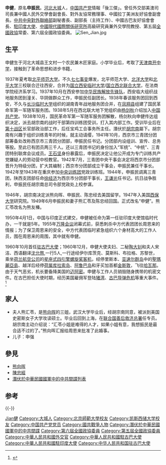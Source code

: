 '''申健'''{{BD|1915年||1992年|3月}}，原名'''申振民'''。[[河北|河北]][[大城縣|大城]]人，[[中国共产党|中国共产党]]情報「後三傑」。曾任外交部美澳司司長兼中國人民外交學會副會長、對外友協常務理事、中國拉丁美洲友好協會副會長。[[中共中央對外聯絡部|中共中央對外聯絡部]]副秘書長、副部長（主持工作）、中國古巴友好協會會長、[[中国驻印度大使列表|駐印度大使]]、[[中國現代國際關係研究所|中國現代國際關係研究所]]高級研究員兼外交學院教授、第五屆[[全國政協|全國政協]]常委、第六屆全國政協委員。
[[Image:Sen_Jian.jpg|thumb]]

== 生平 ==
申健生于河北大城县王文村一个农民兼木匠家庭。小学毕业后，考取了[[天津南开中学|天津南开中学]]，接触到了革命思想和进步书籍，

1937年夏考取[[北平师范大学|北平师范大学]]。不久[[七七事变|七七事变]]爆发，北平师范大学、[[北洋大学|北洋大学]]和[[北平大学|北平大学]]三校联合迁往西安，合并为[[国立西安临时大学|国立西安临时大学]]/[[国立西北联合大学|国立西北联合大学]]，在法商学院经济系学习。1937年10月在西安参加[[中华民族解放先锋队|中华民族解放先锋队]]，西安临大组织战地服务团到潼关、华阴做群众工作，申振民任副团长。1938年春该服务团回到西安，不久与[[长沙临时大学|长沙临时大学]]组织的湖南青年战地服务团合并，在[[凤翔县|凤翔县]]组建了国民革命军第一军随军服务团。1938年5月在西北联大地下党组织由[[杨剑秋|杨剑秋]]介绍加入[[中国共产党|中国共产党]]。1938年10月，国民革命军第一军随军服务团解散，杨剑秋向申健传达组织决定，派去胡宗南的战时干部第四训练团受训，打入其内部工作。受训毕业后在[[第十战区|第十战区]]长官部政治部工作，后任宝鸡工合事务所主任。潛伏於[[胡宗南|胡宗南]]屬下。胡宗南有兴趣于组织训练青年的时候，就主动请缨，1941年10月，西京市三青团分团部筹备处改称西京市三青团分团部，申振民任书记。分团部内设组训、宣传、总务等股。至此已有团员两三千人。还以三青团书记的身份加入“军统”、“中统”、三青团特别联席会议成员。[[王石坚|王石坚]]身份暴露后，申振民决定让他公开成为专门训练共产党嫌疑人的劳动营中校教官。1942年7月，三青团中央干事会决定将西京市分团部晋升为特级分团，扩大其编制；西京市分团部成立干事会，申振民兼任干事长。1942年至1943年在重庆参加[[中央训练团|中央训练团]]党政训练班。1944年，申振民调离三青团，陕西支团部任命[[徐经济|徐经济]]为西京市分团部干事长，[[王谦光|王谦光]]任书记。抗日战争胜利，申振民任胡宗南总司令部党政处上校参谋。

1946年，胡宗南决定派熊向晖、申振民、陈忠经去美国留学。1947年入美国[[西保大学|西保大学]]研究院。1949年6月申振民和妻子熊汇苓及陈忠经回国。正式改名“申健”。熊汇苓改名为熊友榛。

1950年4月1日，中国与印度正式建交，申健被任命为第一任驻印度大使馆临时代办，一干就是5年。1955年[[万隆会议|万隆会议]]闭幕式前，获悉刺杀中方代表团团长周恩来的情报；为了保卫周恩来的安全，中方代表团临时紧急组织六个身材高大的工作人员，围在周恩来的周围，其中就有申健。

1960年10月首任[[中国驻古巴大使列表|驻古巴大使]]；1960年12月，申健大使夫妇、二秘[[陶大钊|陶大钊]]和夫人宋洁、西语翻译[[沈允熬|沈允熬]],一行5人,一行途经伊尔库茨克、莫斯科、布拉格、苏黎世，乘坐[[荷兰航空公司|荷兰航空公司]]的[[星座式客机|星座式四引擎螺旋桨客机]]，经停里斯本、[[亚速尔群岛|亚速尔群岛]]中的[[聖瑪麗亞島|聖瑪麗亞島]]、越洋后经停[[荷属库拉索岛|荷属库拉索岛]]、[[阿鲁巴岛|阿鲁巴岛]]和牙买加首都[[金斯敦|金斯敦]]，飞往[[哈瓦那|哈瓦那]]。由于天气恶劣，机长要备降美国的[[迈阿密|迈阿密]]。申健与工作人员销毁随身携带的机密文件。在古巴担任大使时期，经历美国雇佣军登陆[[猪湾|猪湾]]、[[古巴导弹危机|古巴导弹危机]]等重大事件。<ref>{{cite web|author=中华人民共和国外交部|title=中国驻古巴历任大使|url=http://www.mfa.gov.cn/chn/pds/ziliao/wjrw/2167/2174/t9286.htm|publisher=中华人民共和国外交部|accessdate=2012-03-09}}</ref>

== 家人 ==
* 夫人熊汇苓，是[[熊向晖|熊向晖]]的三姐，武汉大学毕业后，经胡宗南同意，被派到美国史密斯女子大学攻读硕士。毕业后回到上海，在[[联合国善后救济总署|联合国善后救济总署]]任专员。胡宗南主动介绍说：“汇苓小姐是难得的人才，如果小姐有意，我想振民是最合适不过的了。”熊向晖汇报给周恩来批准了此婚事。
* 儿子：申强

== 參見 ==
* [[熊向晖|熊向晖]]
* [[陳忠經|陳忠經]]
* [[潛伏於中華民國國軍中的中共間諜列表|潛伏於中華民國國軍中的中共間諜列表]]

== 参考 ==
{{reflist}}
{{-}}
{{start box}}
{{s-dip}}
{{succession box|首任|[[王幼平|王幼平]]|[[中国驻古巴大使列表|中华人民共和国驻古巴大使]]|1960年12月-1964年1月}}
{{succession box|[[陳肇源|陳肇源]]|[[李連慶|李連慶]]|[[中國駐印度大使列表|中華人民共和國駐印度大使]]|1980年3月－1984年7月}}
{{end box}}

{{Authority control}}
{{DEFAULTSORT:Shen申}}
[[Category:申姓|Jian健]]
[[Category:大城人|Category:大城人]]
[[Category:北京師範大學校友|Category:北京師範大學校友]]
[[Category:凯斯西储大学校友|Category:凯斯西储大学校友]]
[[Category:中国共产党党员|Category:中国共产党党员]]
[[Category:國共戰爭人物|Category:國共戰爭人物]]
[[Category:潛伏於中華民國國軍中的中共間諜|Category:潛伏於中華民國國軍中的中共間諜]]
[[Category:第六屆全國政協委員|Category:第六屆全國政協委員]]
[[Category:第五屆全國政協委員|Category:第五屆全國政協委員]]
[[Category:中華人民共和國外交官|Category:中華人民共和國外交官]]
[[Category:中華人民共和國駐古巴大使|Category:中華人民共和國駐古巴大使]]
[[Category:中華人民共和國駐印度大使|Category:中華人民共和國駐印度大使]]
[[Category:中华人民共和国驻古巴大使|Category:中华人民共和国驻古巴大使]]